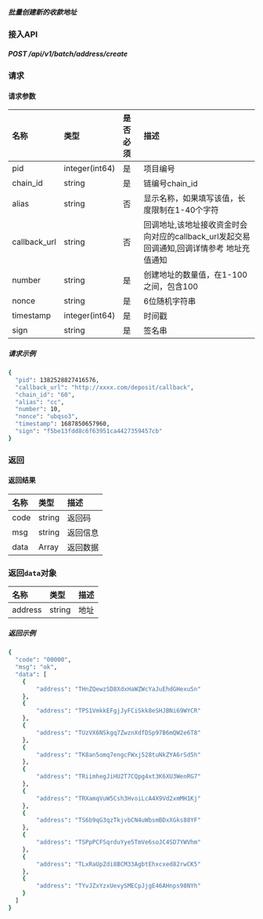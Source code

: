 ##### 批量创建新的收款地址
### 接入API
##### POST /api/v1/batch/address/create
### 请求
#### 请求参数
| 名称         | 类型            | 是否必须 | 描述                                                                 |
| :----------- | :-------------- | :------- | :------------------------------------------------------------------- |
| pid          | integer(int64)   | 是       | 项目编号                                                             |
| chain_id     | string          | 是       | 链编号chain_id                                                       |
| alias        | string          | 否       | 显示名称，如果填写该值，长度限制在1-40个字符                         |
| callback_url | string          | 否       | 回调地址,该地址接收资金时会向对应的callback_url发起交易回调通知,回调详情参考 地址充值通知 |
| number       | string          | 是       | 创建地址的数量值，在1-100之间，包含100                               |
| nonce        | string          | 是       | 6位随机字符串                                                        |
| timestamp    | integer(int64)   | 是       | 时间戳                                                               |
| sign         | string          | 是       | 签名串                                                               |
##### 请求示例
```bash
{
  "pid": 1382528827416576,
  "callback_url": "http://xxxx.com/deposit/callback",
  "chain_id": "60",
  "alias": "cc",
  "number": 10,
  "nonce": "ubqso3",
  "timestamp": 1687850657960,
  "sign": "f5be13fdd8c6f63951ca4427359457cb"
}
```
### 返回
#### 返回结果
| 名称 | 类型   | 描述     |
| :--- | :----- | :------- |
| code | string | 返回码   |
| msg  | string | 返回信息 |
| data | Array | 返回数据 |
### 返回```data```对象
| 名称 | 类型   | 描述     |
| :--- | :----- | :------- |
| address | string | 地址  |
##### 返回示例
```bash
{
  "code": "00000",
  "msg": "ok",
  "data": [
    {
        "address": "THnZQewzSD8XdxHaWZWcYaJuEhdGHexuSn"
    },
    {
        "address": "TPS1VmkkEFgjJyFCiSkk8eSHJBNi69WYCR"
    },
    {
        "address": "TUzVX6NSkgq7ZwznXdfDSp97B6mQW2e6T8"
    },
    {
        "address": "TK8an5omq7engcFWxj528tuNkZYA6rSd5h"
    },
    {
        "address": "TRiimhegJiHU2T7CQpg4xt3K6XU3WenRG7"
    },
    {
        "address": "TRXamqVuW5Csh3HvoiLcA4X9Vd2xmMH1Kj"
    },
    {
        "address": "TS6b9qG3qzTkjvbCN4uWbsmBDxXGks88YF"
    },
    {
        "address": "TSPpPCFSqrduYye5TmVe6soJC4SD7YWVhm"
    },
    {
        "address": "TLxRaUpZdi8BCM33AgbtEhxcxed82rwCK5"
    },
    {
        "address": "TYvJZxYzxUevySMECpJjgE46AHnps98NYh"
    }
  ]
}
```

